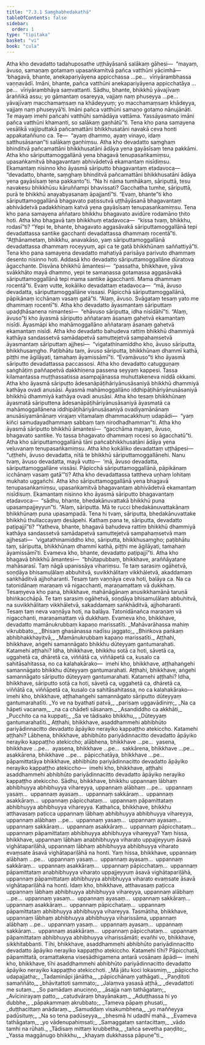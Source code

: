 ```yaml
---
title: "7.3.1 Saṃghabhedakathā"
tableOfContents: false
sidebar:
  order: 1
type: "tipitaka"
basket: "vi"
book: "cula"
---
```



<DynamicBreadcrumb />

<Division number="344" book="cula" e="ch" v="4" p="361">

<Paragraph number="1569" book="cula">
Atha kho devadatto tadahuposathe uṭṭhāyāsanā salākaṃ gāhesi—  “mayaṃ, āvuso, samaṇaṃ gotamaṃ upasaṅkamitvā pañca vatthūni yācimhā—  ‘bhagavā, bhante, anekapariyāyena appicchassa …pe…  vīriyārambhassa vaṇṇavādī. Imāni, bhante, pañca vatthūni anekapariyāyena appicchatāya …pe…  vīriyārambhāya saṃvattanti. Sādhu, bhante, bhikkhū yāvajīvaṃ āraññikā assu; yo gāmantaṃ osareyya, vajjaṃ naṃ phuseyya …pe…  yāvajīvaṃ macchamaṃsaṃ na khādeyyuṃ; yo macchamaṃsaṃ khādeyya, vajjaṃ naṃ phuseyyā’ti. Imāni pañca vatthūni samaṇo gotamo nānujānāti. Te mayaṃ imehi pañcahi vatthūhi samādāya vattāma. Yassāyasmato imāni pañca vatthūni khamanti, so salākaṃ gaṇhātū”ti.
</Paragraph>

<Paragraph number="1570" book="cula">
Tena kho pana samayena vesālikā vajjiputtakā pañcamattāni bhikkhusatāni navakā ceva honti appakataññuno ca. Te—  “ayaṃ dhammo, ayaṃ vinayo, idaṃ satthusāsanan”ti salākaṃ gaṇhiṃsu. Atha kho devadatto saṃghaṃ bhinditvā pañcamattāni bhikkhusatāni ādāya yena gayāsīsaṃ tena pakkāmi. Atha kho sāriputtamoggallānā yena bhagavā tenupasaṅkamiṃsu, upasaṅkamitvā bhagavantaṃ abhivādetvā ekamantaṃ nisīdiṃsu. Ekamantaṃ nisinno kho āyasmā sāriputto bhagavantaṃ etadavoca—  “devadatto, bhante, saṃghaṃ bhinditvā pañcamattāni bhikkhusatāni ādāya yena gayāsīsaṃ tena pakkanto”ti. “Na hi nāma tumhākaṃ, sāriputtā, tesu navakesu bhikkhūsu kāruññampi bhavissati? Gacchatha tumhe, sāriputtā, purā te bhikkhū anayabyasanaṃ āpajjantī”ti. “Evaṃ, bhante”ti kho sāriputtamoggallānā bhagavato paṭissutvā uṭṭhāyāsanā bhagavantaṃ abhivādetvā padakkhiṇaṃ katvā yena gayāsīsaṃ tenupasaṅkamiṃsu.
</Paragraph>

<Paragraph number="1571" book="cula">
Tena kho pana samayena aññataro bhikkhu bhagavato avidūre rodamāno ṭhito hoti. Atha kho bhagavā taṃ bhikkhuṃ etadavoca—  “kissa tvaṃ, bhikkhu, rodasī”ti? “Yepi te, bhante, bhagavato aggasāvakā sāriputtamoggallānā tepi devadattassa santike gacchanti devadattassa dhammaṃ rocentā”ti. “Aṭṭhānametaṃ, bhikkhu, anavakāso, yaṃ sāriputtamoggallānā devadattassa dhammaṃ roceyyuṃ, api ca te gatā bhikkhūnaṃ saññattiyā”ti.
</Paragraph>

</Division>
<Division number="345" book="cula" e="ch" v="4" p="362">

<Paragraph number="1572" book="cula">
Tena kho pana samayena devadatto mahatiyā parisāya parivuto dhammaṃ desento nisinno hoti. Addasā kho devadatto sāriputtamoggallāne dūratova āgacchante. Disvāna bhikkhū āmantesi—  “passatha, bhikkhave, yāva svākkhāto mayā dhammo, yepi te samaṇassa gotamassa aggasāvakā sāriputtamoggallānā tepi mama santike āgacchanti. Mama dhammaṃ rocentā”ti. Evaṃ vutte, kokāliko devadattaṃ etadavoca—  “mā, āvuso devadatta, sāriputtamoggallāne vissasi. Pāpicchā sāriputtamoggallānā, pāpikānaṃ icchānaṃ vasaṃ gatā”ti. “Alaṃ, āvuso. Svāgataṃ tesaṃ yato me dhammaṃ rocentī”ti.
</Paragraph>

<Paragraph number="1573" book="cula">
Atha kho devadatto āyasmantaṃ sāriputtaṃ upaḍḍhāsanena nimantesi—  “ehāvuso sāriputta, idha nisīdāhī”ti. “Alaṃ, āvuso”ti kho āyasmā sāriputto aññataraṃ āsanaṃ gahetvā ekamantaṃ nisīdi. Āyasmāpi kho mahāmoggallāno aññataraṃ āsanaṃ gahetvā ekamantaṃ nisīdi. Atha kho devadatto bahudeva rattiṃ bhikkhū dhammiyā kathāya sandassetvā samādapetvā samuttejetvā sampahaṃsetvā āyasmantaṃ sāriputtaṃ ajjhesi—  “vigatathinamiddho kho, āvuso sāriputta, bhikkhusaṃgho. Paṭibhātu taṃ, āvuso sāriputta, bhikkhūnaṃ dhammī kathā, piṭṭhi me āgilāyati, tamahaṃ āyamissāmī”ti. “Evamāvuso”ti kho āyasmā sāriputto devadattassa paccassosi. Atha kho devadatto catugguṇaṃ saṅghāṭiṃ paññapetvā dakkhiṇena passena seyyaṃ kappesi. Tassa kilamantassa muṭṭhassatissa asampajānassa muhuttakeneva niddā okkami.
</Paragraph>

<Paragraph number="1574" book="cula">
Atha kho āyasmā sāriputto ādesanāpāṭihāriyānusāsaniyā bhikkhū dhammiyā kathāya ovadi anusāsi. Āyasmā mahāmoggallāno iddhipāṭihāriyānusāsaniyā bhikkhū dhammiyā kathāya ovadi anusāsi. Atha kho tesaṃ bhikkhūnaṃ āyasmatā sāriputtena ādesanāpāṭihāriyānusāsaniyā āyasmatā ca mahāmoggallānena iddhipāṭihāriyānusāsaniyā ovadiyamānānaṃ anusāsiyamānānaṃ virajaṃ vītamalaṃ dhammacakkhuṃ udapādi—  “yaṃ kiñci samudayadhammaṃ sabbaṃ taṃ nirodhadhamman”ti.
</Paragraph>

<Paragraph number="1575" book="cula">
Atha kho āyasmā sāriputto bhikkhū āmantesi—  “gacchāma mayaṃ, āvuso, bhagavato santike. Yo tassa bhagavato dhammaṃ rocesi so āgacchatū”ti. Atha kho sāriputtamoggallānā tāni pañcabhikkhusatāni ādāya yena veḷuvanaṃ tenupasaṅkamiṃsu. Atha kho kokāliko devadattaṃ uṭṭhāpesi—  “uṭṭhehi, āvuso devadatta, nītā te bhikkhū sāriputtamoggallānehi. Nanu tvaṃ, āvuso devadatta, mayā vutto—  ‘mā, āvuso devadatta, sāriputtamoggallāne vissāsi. Pāpicchā sāriputtamoggallānā, pāpikānaṃ icchānaṃ vasaṃ gatā’”ti? Atha kho devadattassa tattheva uṇhaṃ lohitaṃ mukhato uggañchi.
</Paragraph>

<Paragraph number="1576" book="cula">
Atha kho sāriputtamoggallānā yena bhagavā tenupasaṅkamiṃsu, upasaṅkamitvā bhagavantaṃ abhivādetvā ekamantaṃ nisīdisuṃ. Ekamantaṃ nisinno kho āyasmā sāriputto bhagavantaṃ etadavoca—  “sādhu, bhante, bhedakānuvattakā bhikkhū puna upasampajjeyyun”ti. “Alaṃ, sāriputta. Mā te rucci bhedakānuvattakānaṃ bhikkhūnaṃ puna upasampadā. Tena hi tvaṃ, sāriputta, bhedakānuvattake bhikkhū thullaccayaṃ desāpehi. Kathaṃ pana te, sāriputta, devadatto paṭipajjī”ti? “Yatheva, bhante, bhagavā bahudeva rattiṃ bhikkhū dhammiyā kathāya sandassetvā samādapetvā samuttejetvā sampahaṃsetvā maṃ ajjhesati—  ‘vigatathinamiddho kho, sāriputta, bhikkhusaṃgho; paṭibhātu taṃ, sāriputta, bhikkhūnaṃ dhammī kathā, piṭṭhi me āgilāyati, tamahaṃ āyamissāmī’ti. Evameva kho, bhante, devadatto paṭipajjī”ti.
</Paragraph>

</Division>
<Division number="346" book="cula" e="ch" v="4" p="364">

<Paragraph number="1577" book="cula">
Atha kho bhagavā bhikkhū āmantesi—  “bhūtapubbaṃ, bhikkhave, araññāyatane mahāsarasī. Taṃ nāgā upanissāya vihariṃsu. Te taṃ sarasiṃ ogāhetvā, soṇḍāya bhisamuḷālaṃ abbuhitvā, suvikkhālitaṃ vikkhāletvā, akaddamaṃ saṅkhāditvā ajjhoharanti. Tesaṃ taṃ vaṇṇāya ceva hoti, balāya ca. Na ca tatonidānaṃ maraṇaṃ vā nigacchanti, maraṇamattaṃ vā dukkhaṃ. Tesaṃyeva kho pana, bhikkhave, mahānāgānaṃ anusikkhamānā taruṇā bhiṅkacchāpā. Te taṃ sarasiṃ ogāhetvā, soṇḍāya bhisamuḷālaṃ abbuhitvā, na suvikkhālitaṃ vikkhāletvā, sakaddamaṃ saṅkhāditvā, ajjhoharanti. Tesaṃ taṃ neva vaṇṇāya hoti, na balāya. Tatonidānañca maraṇaṃ vā nigacchanti, maraṇamattaṃ vā dukkhaṃ. Evameva kho, bhikkhave, devadatto mamānukrubbaṃ kapaṇo marissatīti.
</Paragraph>

<Paragraph number="1578" type="verses" book="cula">
_Mahāvarāhassa mahiṃ vikrubbato,_  
_Bhisaṃ ghasānassa nadīsu jaggato;_  
_Bhiṅkova paṅkaṃ abhibhakkhayitvā,_  
_Mamānukrubbaṃ kapaṇo marissatīti._  

</Paragraph>

</Division>
<Division number="347" book="cula" e="ch" v="4" p="364">

<Paragraph number="1579" book="cula">
Aṭṭhahi, bhikkhave, aṅgehi samannāgato bhikkhu dūteyyaṃ gantumarahati. Katamehi aṭṭhahi? Idha, bhikkhave, bhikkhu sotā ca hoti, sāvetā ca, uggahetā ca, dhāretā ca, viññātā ca, viññāpetā ca, kusalo ca sahitāsahitassa, no ca kalahakārako—  imehi kho, bhikkhave, aṭṭhahaṅgehi samannāgato bhikkhu dūteyyaṃ gantumarahati.
</Paragraph>

<Paragraph number="1580" book="cula">
Aṭṭhahi, bhikkhave, aṅgehi samannāgato sāriputto dūteyyaṃ gantumarahati. Katamehi aṭṭhahi? Idha, bhikkhave, sāriputto sotā ca hoti, sāvetā ca, uggahetā ca, dhāretā ca, viññātā ca, viññāpetā ca, kusalo ca sahitāsahitassa, no ca kalahakārako—  imehi kho, bhikkhave, aṭṭhahaṅgehi samannāgato sāriputto dūteyyaṃ gantumarahatīti.
</Paragraph>

<Paragraph number="1581" type="verses" book="cula">
_Yo ve na byathati patvā,_  
_parisaṃ uggavādiniṃ;_  
_Na ca hāpeti vacanaṃ,_  
_na ca chādeti sāsanaṃ._  

</Paragraph>

<Paragraph number="1582" type="verses" book="cula">
_Asandiddho ca akkhāti,_  
_Pucchito ca na kuppati;_  
_Sa ve tādisako bhikkhu,_  
_Dūteyyaṃ gantumarahatīti._  

</Paragraph>

</Division>
<Division number="348" book="cula" e="ch" v="4" p="365">

<Paragraph number="1583" book="cula">
Aṭṭhahi, bhikkhave, asaddhammehi abhibhūto pariyādinnacitto devadatto āpāyiko nerayiko kappaṭṭho atekiccho. Katamehi aṭṭhahi? Lābhena, bhikkhave, abhibhūto pariyādinnacitto devadatto āpāyiko nerayiko kappaṭṭho atekiccho; alābhena, bhikkhave …pe…  yasena, bhikkhave …pe…  ayasena, bhikkhave …pe…  sakkārena, bhikkhave …pe…  asakkārena, bhikkhave …pe…  pāpicchatāya, bhikkhave …pe…  pāpamittatāya bhikkhave, abhibhūto pariyādinnacitto devadatto āpāyiko nerayiko kappaṭṭho atekiccho—  imehi kho, bhikkhave, aṭṭhahi asaddhammehi abhibhūto pariyādinnacitto devadatto āpāyiko nerayiko kappaṭṭho atekiccho.
</Paragraph>

</Division>
<Division number="349" book="cula" e="ch" v="4" p="365">

<Paragraph number="1584" book="cula">
Sādhu, bhikkhave, bhikkhu uppannaṃ lābhaṃ abhibhuyya abhibhuyya vihareyya, uppannaṃ alābhaṃ …pe…  uppannaṃ yasaṃ…  uppannaṃ ayasaṃ…  uppannaṃ sakkāraṃ…  uppannaṃ asakkāraṃ…  uppannaṃ pāpicchataṃ…  uppannaṃ pāpamittataṃ abhibhuyya abhibhuyya vihareyya. Kathañca, bhikkhave, bhikkhu atthavasaṃ paṭicca uppannaṃ lābhaṃ abhibhuyya abhibhuyya vihareyya, uppannaṃ alābhaṃ …pe…  uppannaṃ yasaṃ…  uppannaṃ ayasaṃ…  uppannaṃ sakkāraṃ…  uppannaṃ asakkāraṃ…  uppannaṃ pāpicchataṃ…  uppannaṃ pāpamittataṃ abhibhuyya abhibhuyya vihareyya? Yaṃ hissa, bhikkhave, uppannaṃ lābhaṃ anabhibhuyya viharato uppajjeyyuṃ āsavā vighātapariḷāhā, uppannaṃ lābhaṃ abhibhuyya abhibhuyya viharato evaṃsate āsavā vighātapariḷāhā na honti. Yaṃ hissa, bhikkhave, uppannaṃ alābhaṃ …pe…  uppannaṃ yasaṃ…  uppannaṃ ayasaṃ…  uppannaṃ sakkāraṃ…  uppannaṃ asakkāraṃ…  uppannaṃ pāpicchataṃ…  uppannaṃ pāpamittataṃ anabhibhuyya viharato uppajjeyyuṃ āsavā vighātapariḷāhā, uppannaṃ pāpamittataṃ abhibhuyya abhibhuyya viharato evaṃsate āsavā vighātapariḷāhā na honti. Idaṃ kho, bhikkhave, atthavasaṃ paṭicca uppannaṃ lābhaṃ abhibhuyya abhibhuyya vihareyya, uppannaṃ alābhaṃ …pe…  uppannaṃ yasaṃ…  uppannaṃ ayasaṃ…  uppannaṃ sakkāraṃ…  uppannaṃ asakkāraṃ…  uppannaṃ pāpicchataṃ…  uppannaṃ pāpamittataṃ abhibhuyya abhibhuyya vihareyya. Tasmātiha, bhikkhave, uppannaṃ lābhaṃ abhibhuyya abhibhuyya viharissāma, uppannaṃ alābhaṃ …pe…  uppannaṃ yasaṃ…  uppannaṃ ayasaṃ…  uppannaṃ sakkāraṃ…  uppannaṃ asakkāraṃ…  uppannaṃ pāpicchataṃ…  uppannaṃ pāpamittataṃ abhibhuyya abhibhuyya viharissāmāti; evañhi vo, bhikkhave, sikkhitabbanti.
</Paragraph>

</Division>
<Division number="350" book="cula" e="ch" v="4" p="366">

<Paragraph number="1585" book="cula">
Tīhi, bhikkhave, asaddhammehi abhibhūto pariyādinnacitto devadatto āpāyiko nerayiko kappaṭṭho atekiccho. Katamehi tīhi? Pāpicchatā, pāpamittatā, oramattakena visesādhigamena antarā vosānaṃ āpādi—  imehi kho, bhikkhave, tīhi asaddhammehi abhibhūto pariyādinnacitto devadatto āpāyiko nerayiko kappaṭṭho atekicchoti.
</Paragraph>

<Paragraph number="1586" type="verses" book="cula">
_Mā jātu koci lokasmiṃ,_  
_pāpiccho udapajjatha;_  
_Tadamināpi jānātha,_  
_pāpicchānaṃ yathāgati._  

</Paragraph>

<Paragraph number="1587" type="verses" book="cula">
_Paṇḍitoti samaññāto,_  
_bhāvitattoti sammato;_  
_Jalaṃva yasasā aṭṭhā,_  
_devadattoti me sutaṃ._  

</Paragraph>

<Paragraph number="1588" type="verses" book="cula">
_So pamādaṃ anuciṇṇo,_  
_āsajja naṃ tathāgataṃ;_  
_Avīcinirayaṃ patto,_  
_catudvāraṃ bhayānakaṃ._  

</Paragraph>

<Paragraph number="1589" type="verses" book="cula">
_Aduṭṭhassa hi yo dubbhe,_  
_pāpakammaṃ akrubbato;_  
_Tameva pāpaṃ phusati,_  
_duṭṭhacittaṃ anādaraṃ._  

</Paragraph>

<Paragraph number="1590" type="verses" book="cula">
_Samuddaṃ visakumbhena,_  
_yo maññeyya padūsituṃ;_  
_Na so tena padūseyya,_  
_bhesmā hi udadhī mahā._  

</Paragraph>

<Paragraph number="1591" type="verses" book="cula">
_Evameva tathāgataṃ,_  
_yo vādenupahiṃsati;_  
_Samaggataṃ santacittaṃ,_  
_vādo tamhi na rūhati._  

</Paragraph>

<Paragraph number="1592" type="verses" book="cula">
_Tādisaṃ mittaṃ krubbetha,_  
_tañca sevetha paṇḍito;_  
_Yassa maggānugo bhikkhu,_  
_khayaṃ dukkhassa pāpuṇe”ti._
</Paragraph>
</Division>